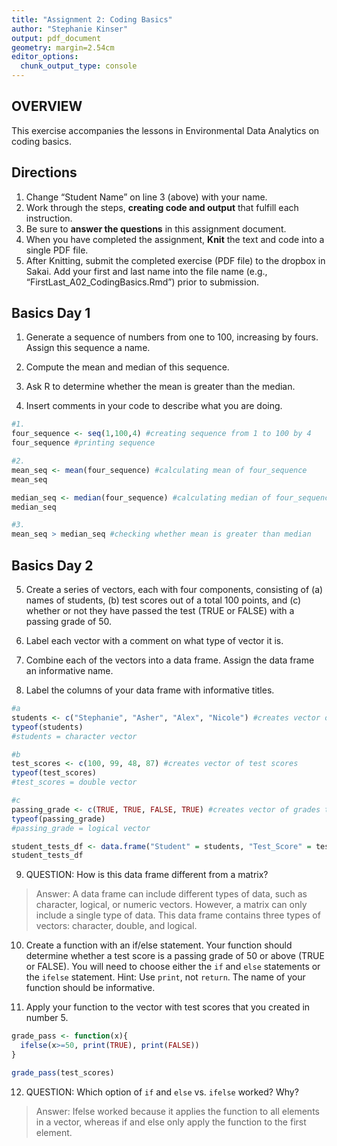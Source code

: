 ```yaml
---
title: "Assignment 2: Coding Basics"
author: "Stephanie Kinser"
output: pdf_document
geometry: margin=2.54cm
editor_options: 
  chunk_output_type: console
---
```


## OVERVIEW

This exercise accompanies the lessons in Environmental Data Analytics on coding basics. 

## Directions
1. Change "Student Name" on line 3 (above) with your name.
2. Work through the steps, **creating code and output** that fulfill each instruction.
3. Be sure to **answer the questions** in this assignment document.
4. When you have completed the assignment, **Knit** the text and code into a single PDF file.
5. After Knitting, submit the completed exercise (PDF file) to the dropbox in Sakai. Add your first and last name into the file name (e.g., "FirstLast_A02_CodingBasics.Rmd") prior to submission.



## Basics Day 1

1. Generate a sequence of numbers from one to 100, increasing by fours. Assign this sequence a name. 

2. Compute the mean and median of this sequence. 

3. Ask R to determine whether the mean is greater than the median. 

4. Insert comments in your code to describe what you are doing.

```r
#1.
four_sequence <- seq(1,100,4) #creating sequence from 1 to 100 by 4
four_sequence #printing sequence

#2. 
mean_seq <- mean(four_sequence) #calculating mean of four_sequence
mean_seq

median_seq <- median(four_sequence) #calculating median of four_sequence
median_seq

#3. 
mean_seq > median_seq #checking whether mean is greater than median


```

## Basics Day 2

5. Create a series of vectors, each with four components, consisting of (a) names of students, (b) test scores out of a total 100 points, and (c) whether or not they have passed the test (TRUE or FALSE) with a passing grade of 50.

6. Label each vector with a comment on what type of vector it is.

7. Combine each of the vectors into a data frame. Assign the data frame an informative name.

8. Label the columns of your data frame with informative titles.

```r
#a
students <- c("Stephanie", "Asher", "Alex", "Nicole") #creates vector of student names
typeof(students)
#students = character vector

#b
test_scores <- c(100, 99, 48, 87) #creates vector of test scores
typeof(test_scores)
#test_scores = double vector

#c
passing_grade <- c(TRUE, TRUE, FALSE, TRUE) #creates vector of grades that are passing = TRUE or failed = FALSE
typeof(passing_grade)
#passing_grade = logical vector

student_tests_df <- data.frame("Student" = students, "Test_Score" = test_scores, "Passing_Grade" = passing_grade)
student_tests_df


```

9. QUESTION: How is this data frame different from a matrix?

> Answer: A data frame can include different types of data, such as character, logical, or numeric vectors.  However, a matrix can only include a single type of data. This data frame contains three types of vectors: character, double, and logical.

10. Create a function with an if/else statement. Your function should determine whether a test score is a passing grade of 50 or above (TRUE or FALSE). You will need to choose either the `if` and `else` statements or the `ifelse` statement. Hint: Use `print`, not `return`. The name of your function should be informative.

11. Apply your function to the vector with test scores that you created in number 5. 

```r
grade_pass <- function(x){
  ifelse(x>=50, print(TRUE), print(FALSE))
}

grade_pass(test_scores)

```

12. QUESTION: Which option of `if` and `else` vs. `ifelse` worked? Why?

> Answer: Ifelse worked because it applies the function to all elements in a vector, whereas if and else only apply the function to the first element.
